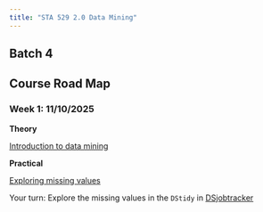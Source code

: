 ```yaml
---
title: "STA 529 2.0 Data Mining"
---
```


## Batch 4

## Course Road Map

### Week 1: 11/10/2025

**Theory**

[Introduction to data mining](https://thiyangt.github.io/DataMiningBook/intro.html)

**Practical**

[Exploring missing values](https://naniar.njtierney.com/)

Your turn: Explore the missing values in the `DStidy` in
[DSjobtracker](https://github.com/thiyangt/DSjobtracker)